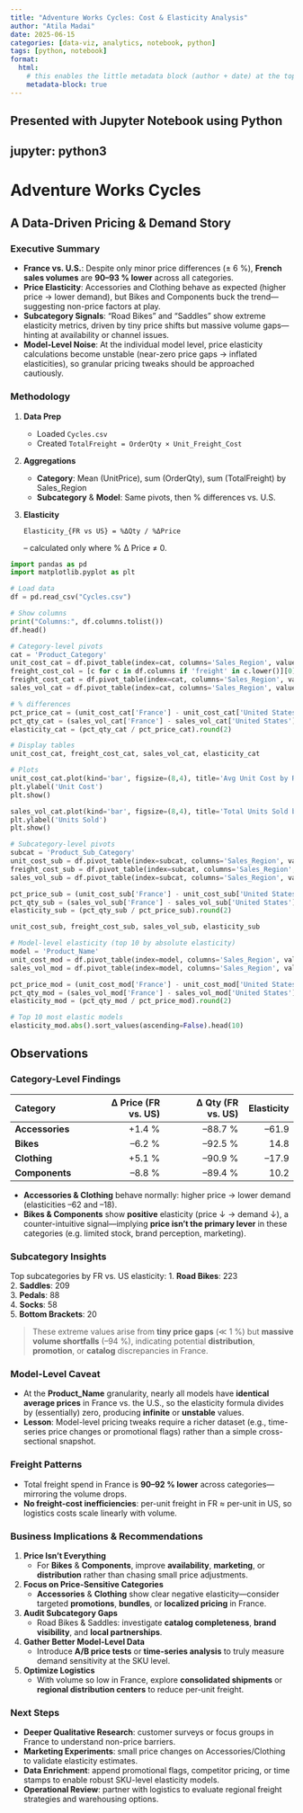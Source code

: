 ```yaml
---
title: "Adventure Works Cycles: Cost & Elasticity Analysis"
author: "Atila Madai"
date: 2025-06-15
categories: [data-viz, analytics, notebook, python]
tags: [python, notebook]
format:
  html:
    # this enables the little metadata block (author + date) at the top of the page
    metadata-block: true
---
```

Presented with Jupyter Notebook using Python
---
jupyter: python3
---


# Adventure Works Cycles  
## A Data-Driven Pricing & Demand Story

### Executive Summary
- **France vs. U.S.**: Despite only minor price differences (± 6 %), **French sales volumes** are **90–93 % lower** across all categories.
- **Price Elasticity**: Accessories and Clothing behave as expected (higher price → lower demand), but Bikes and Components buck the trend—suggesting non-price factors at play.
- **Subcategory Signals**: “Road Bikes” and “Saddles” show extreme elasticity metrics, driven by tiny price shifts but massive volume gaps—hinting at availability or channel issues.
- **Model-Level Noise**: At the individual model level, price elasticity calculations become unstable (near-zero price gaps → inflated elasticities), so granular pricing tweaks should be approached cautiously.

### Methodology
1. **Data Prep**
   - Loaded `Cycles.csv`
   - Created `TotalFreight = OrderQty × Unit_Freight_Cost`
2. **Aggregations**
   - **Category**: Mean (UnitPrice), sum (OrderQty), sum (TotalFreight) by Sales_Region
   - **Subcategory** & **Model**: Same pivots, then % differences vs. U.S.
3. **Elasticity**
   ```
   Elasticity_{FR vs US} = %ΔQty / %ΔPrice
   ```
   – calculated only where % Δ Price ≠ 0.

```python

import pandas as pd
import matplotlib.pyplot as plt

# Load data
df = pd.read_csv("Cycles.csv")

# Show columns
print("Columns:", df.columns.tolist())
df.head()
```

```python

# Category-level pivots
cat = 'Product_Category'
unit_cost_cat = df.pivot_table(index=cat, columns='Sales_Region', values='Unit_Cost', aggfunc='mean')
freight_cost_col = [c for c in df.columns if 'freight' in c.lower()][0]
freight_cost_cat = df.pivot_table(index=cat, columns='Sales_Region', values=freight_cost_col, aggfunc='sum')
sales_vol_cat = df.pivot_table(index=cat, columns='Sales_Region', values='OrderQty', aggfunc='sum')

# % differences
pct_price_cat = (unit_cost_cat['France'] - unit_cost_cat['United States']) / unit_cost_cat['United States'] * 100
pct_qty_cat = (sales_vol_cat['France'] - sales_vol_cat['United States']) / sales_vol_cat['United States'] * 100
elasticity_cat = (pct_qty_cat / pct_price_cat).round(2)

# Display tables
unit_cost_cat, freight_cost_cat, sales_vol_cat, elasticity_cat
```

```python

# Plots
unit_cost_cat.plot(kind='bar', figsize=(8,4), title='Avg Unit Cost by Region & Category')
plt.ylabel('Unit Cost')
plt.show()

sales_vol_cat.plot(kind='bar', figsize=(8,4), title='Total Units Sold by Region & Category')
plt.ylabel('Units Sold')
plt.show()
```

```python

# Subcategory-level pivots
subcat = 'Product_Sub_Category'
unit_cost_sub = df.pivot_table(index=subcat, columns='Sales_Region', values='Unit_Cost', aggfunc='mean')
freight_cost_sub = df.pivot_table(index=subcat, columns='Sales_Region', values=freight_cost_col, aggfunc='sum')
sales_vol_sub = df.pivot_table(index=subcat, columns='Sales_Region', values='OrderQty', aggfunc='sum')

pct_price_sub = (unit_cost_sub['France'] - unit_cost_sub['United States']) / unit_cost_sub['United States'] * 100
pct_qty_sub = (sales_vol_sub['France'] - sales_vol_sub['United States']) / sales_vol_sub['United States'] * 100
elasticity_sub = (pct_qty_sub / pct_price_sub).round(2)

unit_cost_sub, freight_cost_sub, sales_vol_sub, elasticity_sub
```

```python

# Model-level elasticity (top 10 by absolute elasticity)
model = 'Product_Name'
unit_cost_mod = df.pivot_table(index=model, columns='Sales_Region', values='Unit_Cost', aggfunc='mean')
sales_vol_mod = df.pivot_table(index=model, columns='Sales_Region', values='OrderQty', aggfunc='sum')

pct_price_mod = (unit_cost_mod['France'] - unit_cost_mod['United States']) / unit_cost_mod['United States'] * 100
pct_qty_mod = (sales_vol_mod['France'] - sales_vol_mod['United States']) / sales_vol_mod['United States'] * 100
elasticity_mod = (pct_qty_mod / pct_price_mod).round(2)

# Top 10 most elastic models
elasticity_mod.abs().sort_values(ascending=False).head(10)
```


## Observations

### Category-Level Findings  
| Category       | Δ Price (FR vs. US) | Δ Qty (FR vs. US) | Elasticity |
|:---------------|--------------------:|------------------:|-----------:|
| **Accessories**| +1.4 %              | –88.7 %           | –61.9      |
| **Bikes**      | –6.2 %              | –92.5 %           | 14.8       |
| **Clothing**   | +5.1 %              | –90.9 %           | –17.9      |
| **Components** | –8.8 %              | –89.4 %           | 10.2       |

- **Accessories & Clothing** behave normally: higher price → lower demand (elasticities –62 and –18).
- **Bikes & Components** show **positive** elasticity (price ↓ → demand ↓), a counter-intuitive signal—implying **price isn’t the primary lever** in these categories (e.g. limited stock, brand perception, marketing).

### Subcategory Insights  
Top subcategories by FR vs. US elasticity:
1. **Road Bikes**: 223  
2. **Saddles**: 209  
3. **Pedals**: 88  
4. **Socks**: 58  
5. **Bottom Brackets**: 20  

> These extreme values arise from **tiny price gaps** (≪ 1 %) but **massive volume shortfalls** (–94 %), indicating potential **distribution**, **promotion**, or **catalog** discrepancies in France.

### Model-Level Caveat  
- At the **Product_Name** granularity, nearly all models have **identical average prices** in France vs. the U.S., so the elasticity formula divides by (essentially) zero, producing **infinite** or **unstable** values.  
- **Lesson**: Model-level pricing tweaks require a richer dataset (e.g., time-series price changes or promotional flags) rather than a simple cross-sectional snapshot.

### Freight Patterns  
- Total freight spend in France is **90–92 % lower** across categories—mirroring the volume drops.  
- **No freight-cost inefficiencies**: per-unit freight in FR ≈ per-unit in US, so logistics costs scale linearly with volume.

### Business Implications & Recommendations  
1. **Price Isn’t Everything**  
   - For **Bikes** & **Components**, improve **availability**, **marketing**, or **distribution** rather than chasing small price adjustments.  
2. **Focus on Price-Sensitive Categories**  
   - **Accessories** & **Clothing** show clear negative elasticity—consider targeted **promotions**, **bundles**, or **localized pricing** in France.  
3. **Audit Subcategory Gaps**  
   - Road Bikes & Saddles: investigate **catalog completeness**, **brand visibility**, and **local partnerships**.  
4. **Gather Better Model-Level Data**  
   - Introduce **A/B price tests** or **time-series analysis** to truly measure demand sensitivity at the SKU level.  
5. **Optimize Logistics**  
   - With volume so low in France, explore **consolidated shipments** or **regional distribution centers** to reduce per-unit freight.

### Next Steps  
- **Deeper Qualitative Research**: customer surveys or focus groups in France to understand non-price barriers.  
- **Marketing Experiments**: small price changes on Accessories/Clothing to validate elasticity estimates.  
- **Data Enrichment**: append promotional flags, competitor pricing, or time stamps to enable robust SKU-level elasticity models.  
- **Operational Review**: partner with logistics to evaluate regional freight strategies and warehousing options.


